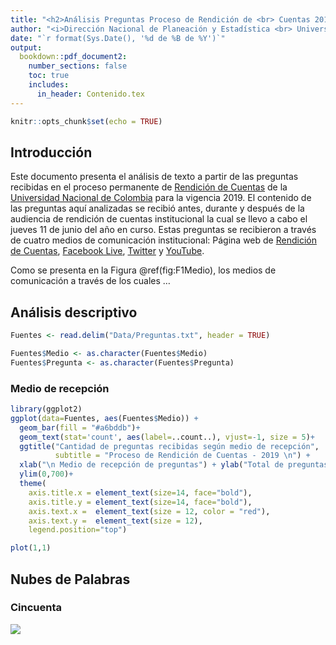 ```yaml
---
title: "<h2>Análisis Preguntas Proceso de Rendición de <br> Cuentas 2019</h2>"
author: "<i>Dirección Nacional de Planeación y Estadística <br> Universidad Nacional de Colombia</i>"
date: "`r format(Sys.Date(), '%d de %B de %Y')`"
output: 
  bookdown::pdf_document2:
    number_sections: false
    toc: true
    includes:
      in_header: Contenido.tex
---
```


```r
knitr::opts_chunk$set(echo = TRUE)
```

## Introducción{-}

Este documento presenta el análisis de texto a partir de las preguntas recibidas en el proceso permanente de [Rendición de Cuentas](http://launalcuenta.unal.edu.co/) de la [Universidad Nacional de Colombia](https://unal.edu.co) para la vigencia 2019. El contenido de las preguntas aquí analizadas se recibió antes, durante y después de la audiencia de rendición de cuentas institucional la cual se llevo a cabo el jueves 11 de junio del año en curso. Estas preguntas se recibieron a través de cuatro medios de comunicación institucional: Página web de [Rendición de Cuentas](http://launalcuenta.unal.edu.co/), [Facebook Live](https://www.facebook.com/UNALOficial/), [Twitter](https://twitter.com/unaloficial?lang=es) y [YouTube](https://www.youtube.com/channel/UC1wJbI-Z0U24G-H_64SSNPg).

Como se presenta en la Figura \@ref(fig:F1Medio), los medios de comunicación a través de los cuales ...


## Análisis descriptivo

```r
Fuentes <- read.delim("Data/Preguntas.txt", header = TRUE)

Fuentes$Medio <- as.character(Fuentes$Medio)
Fuentes$Pregunta <- as.character(Fuentes$Pregunta)
```



### Medio de recepción



```r

library(ggplot2)
ggplot(data=Fuentes, aes(Fuentes$Medio)) +
  geom_bar(fill = "#a6bddb")+
  geom_text(stat='count', aes(label=..count..), vjust=-1, size = 5)+
  ggtitle("Cantidad de preguntas recibidas según medio de recepción", 
          subtitle = "Proceso de Rendición de Cuentas - 2019 \n") +
  xlab("\n Medio de recepción de preguntas") + ylab("Total de preguntas \n") +
  ylim(0,700)+
  theme(
    axis.title.x = element_text(size=14, face="bold"),
    axis.title.y = element_text(size=14, face="bold"),
    axis.text.x =  element_text(size = 12, color = "red"),
    axis.text.y =  element_text(size = 12),
    legend.position="top")

```

```r
plot(1,1)
```

## Nubes de Palabras

### Cincuenta

![](Imagenes/Nube5000.png) 